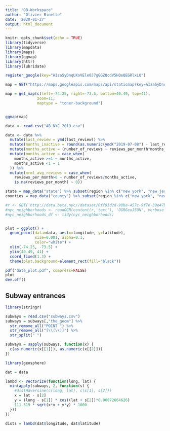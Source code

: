 ```yaml
---
title: "OB-Workspace"
author: "Olivier Binette"
date: '2020-01-27'
output: html_document
---
```


```r
knitr::opts_chunk$set(echo = TRUE)
library(tidyverse)
library(mapdata)
library(maps)
library(ggmap)
library(httr)
library(lubridate)
```

```r
register_google(key="AIzaSyDnqUXoVEle0J7gGGZQcdV5HQeQEGRlxLQ")
```

```r
map = GET("https://maps.googleapis.com/maps/api/staticmap?key=AIzaSyDnqUXoVEle0J7gGGZQcdV5HQeQEGRlxLQ&center=40.711021996806984,-74.0226380913756&zoom=11&format=png&maptype=roadmap&style=element:geometry%7Ccolor:0xf5f5f5&style=element:labels%7Cvisibility:off&style=element:labels.icon%7Cvisibility:off&style=element:labels.text.fill%7Ccolor:0x616161&style=element:labels.text.stroke%7Ccolor:0xf5f5f5&style=feature:administrative.land_parcel%7Cvisibility:off&style=feature:administrative.land_parcel%7Celement:labels.text.fill%7Ccolor:0xbdbdbd&style=feature:administrative.neighborhood%7Cvisibility:off&style=feature:administrative.neighborhood%7Celement:geometry%7Cvisibility:off&style=feature:administrative.neighborhood%7Celement:geometry.fill%7Ccolor:0xff713d%7Cvisibility:off&style=feature:administrative.neighborhood%7Celement:geometry.stroke%7Cvisibility:off&style=feature:poi%7Celement:geometry%7Ccolor:0xeeeeee&style=feature:poi%7Celement:labels.text.fill%7Ccolor:0x757575&style=feature:poi.park%7Celement:geometry%7Ccolor:0xe5e5e5%7Cweight:8&style=feature:poi.park%7Celement:labels.text.fill%7Ccolor:0x9e9e9e&style=feature:poi.place_of_worship%7Cvisibility:off&style=feature:poi.place_of_worship%7Celement:geometry.fill%7Ccolor:0xe5e5e5%7Cvisibility:on%7Cweight:8&style=feature:road%7Cvisibility:off&style=feature:road%7Celement:geometry%7Ccolor:0xffffff&style=feature:road.arterial%7Celement:labels.text.fill%7Ccolor:0x757575&style=feature:road.highway%7Celement:geometry%7Ccolor:0xdadada&style=feature:road.highway%7Celement:labels.text.fill%7Ccolor:0x616161&style=feature:road.local%7Celement:labels.text.fill%7Ccolor:0x9e9e9e&style=feature:transit.line%7Celement:geometry%7Ccolor:0xe5e5e5&style=feature:transit.station%7Celement:geometry%7Ccolor:0xeeeeee&style=feature:water%7Cvisibility:on%7Cweight:8&style=feature:water%7Celement:geometry%7Ccolor:0xc9c9c9&style=feature:water%7Celement:labels.text.fill%7Ccolor:0x9e9e9e&size=480x360")
```

```r
map = get_map(c(left=-74.25, right=-73.5, bottom=40.49, top=41), 
              zoom=11,
              maptype = "toner-background")


ggmap(map)


```

```r
data <- read.csv("AB_NYC_2019.csv")

data <- data %>% 
  mutate(last_review = ymd(last_review)) %>% 
  mutate(months_inactive = round(as.numeric(ymd("2019-07-08") - last_review)/30.42)) %>% 
  mutate(months_active = (number_of_reviews - reviews_per_month*months_inactive)/reviews_per_month) %>% 
  mutate(months_active = case_when(
    months_active >=1 ~ months_active, 
    months_active <1 ~ 1
  )) %>% 
  mutate(nrml_avg_reviews = case_when(
    reviews_per_month>0 ~ number_of_reviews/months_active,
    is.na(reviews_per_month) ~ 0))

```


```r
state = map_data("state") %>% subset(region %in% c("new york", "new jersey"))
counties = map_data("county") %>% subset(region %in% c("new york", "new jersey"))

#r <- GET('http://data.beta.nyc//dataset/0ff93d2d-90ba-457c-9f7e-39e47bf2ac5f/resource/35dd04fb-81b3-479b-a074-a27a37888ce7/download/d085e2f8d0b54d4590b1e7d1f35594c1pediacitiesnycneighborhoods.geojson')
#nyc_neighborhoods <- readOGR(content(r,'text'), 'OGRGeoJSON', verbose = F)
#nyc_neighborhoods_df <- tidy(nyc_neighborhoods)


plot = ggplot() + 
  geom_point(data=data, aes(x=longitude, y=latitude), 
             size=0.001, alpha=0.1,
             color="white") +
  xlim(-74.25, -73.5) +
  ylim(40.49, 41) +
  coord_fixed(1.3) +
  theme(plot.background=element_rect(fill="black"))

pdf("data_plot.pdf", compress=FALSE)
plot
dev.off()

```


## Subway entrances

```r

library(stringr)

subways = read.csv("subways.csv")
subways = subways[,"the_geom"] %>% 
  str_remove_all("POINT ") %>% 
  str_remove_all("[\\(\\)]") %>% 
  str_split(" ")

subways = sapply(subways, function(x) {
  c(as.numeric(x[[1]]), as.numeric(x[[2]]))
})

```

```r
library(geosphere)

dat = data

lambd <- Vectorize(function(long, lat) {
  min(apply(subways, 2, function(s) {
    #distHaversine(c(long, lat), c(s[1], s[2]))
    x = lat - s[2]
    y = (long - s[1]) * cos((lat + s[2])*0.00872664626)  
    111.319 * sqrt(x*x + y*y) * 1000
  }))
})

dists = lambd(dat$longitude, dat$latitude)
```


